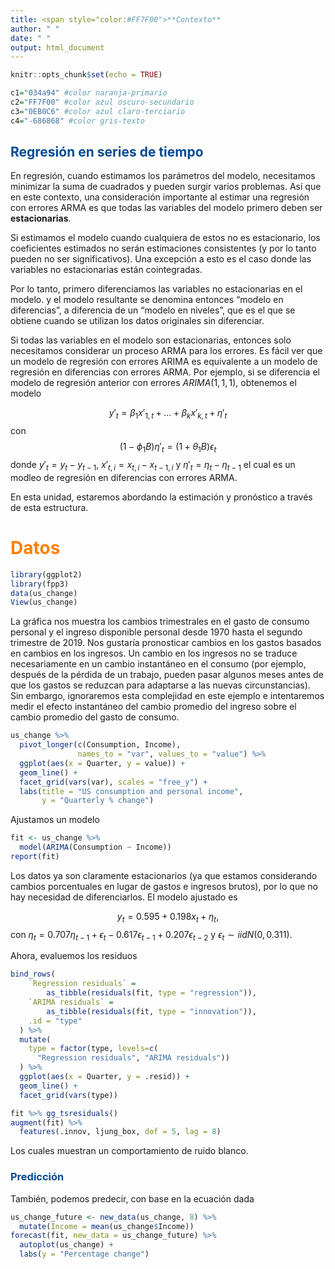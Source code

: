 ```yaml
---
title: <span style="color:#FF7F00">**Contexto**
author: " "
date: " "
output: html_document
---
```


```r
knitr::opts_chunk$set(echo = TRUE)

c1="034a94" #color naranja-primario
c2="FF7F00" #color azul oscuro-secundario
c3="0EB0C6" #color azul claro-terciario
c4="-686868" #color gris-texto
```

## <span style="color:#034a94"> **Regresión en series de tiempo**

En regresión, cuando estimamos los parámetros del modelo, necesitamos minimizar la suma de cuadrados y pueden surgir varios problemas.  Así que en este contexto, una consideración importante al estimar una regresión con errores ARMA es que todas las variables del modelo primero deben ser **estacionarias**.  

Si estimamos el modelo cuando cualquiera de estos no es estacionario, los coeficientes estimados no serán estimaciones consistentes (y por lo tanto pueden no ser significativos). Una excepción a esto es el caso donde las variables no estacionarias están cointegradas. 

Por lo tanto, primero diferenciamos las variables no estacionarias en el modelo. y el modelo resultante se denomina entonces “modelo en diferencias”, a diferencia de un “modelo en niveles”, que es el que se obtiene cuando se utilizan los datos originales sin diferenciar.

Si todas las variables en el modelo son estacionarias, entonces solo necesitamos considerar un proceso ARMA para los errores. Es fácil ver que un modelo de regresión con errores ARIMA es equivalente a un modelo de regresión en diferencias con errores ARMA. Por ejemplo, si se diferencia el modelo de regresión anterior con errores $ARIMA(1,1,1)$, obtenemos el modelo

$$y'_t=\beta_{1}x'_{1,t}+\ldots+\beta_{k}x'_{k,t}+\eta'_{t}$$
con
$$(1-\phi_{1}B)\eta'_{t}=(1+\theta_{1}B)\epsilon_{t}$$
donde $y'_{t}=y_{t}-y_{t-1},$ $x'_{t,i}=x_{t,i}-x_{t-1,i}$ y $\eta'_{t}=\eta_{t}-\eta_{t-1}$
el cual es un modleo de regresión en diferencias con errores ARMA.

En esta unidad, estaremos abordando la estimación y pronóstico a través de esta estructura.

# <span style="color:#FF7F00"> **Datos**

```r
library(ggplot2)
library(fpp3)
data(us_change)
View(us_change)
```

La gráfica nos muestra los cambios trimestrales en el gasto de consumo personal y el ingreso disponible personal desde 1970 hasta el segundo trimestre de 2019. Nos gustaría pronosticar cambios en los gastos basados en cambios en los ingresos. Un cambio en los ingresos no se traduce necesariamente en un cambio instantáneo en el consumo (por ejemplo, después de la pérdida de un trabajo, pueden pasar algunos meses antes de que los gastos se reduzcan para adaptarse a las nuevas circunstancias). Sin embargo, ignoraremos esta complejidad en este ejemplo e intentaremos medir el efecto instantáneo del cambio promedio del ingreso sobre el cambio promedio del gasto de consumo. 

```r
us_change %>%
  pivot_longer(c(Consumption, Income),
               names_to = "var", values_to = "value") %>%
  ggplot(aes(x = Quarter, y = value)) +
  geom_line() +
  facet_grid(vars(var), scales = "free_y") +
  labs(title = "US consumption and personal income",
       y = "Quarterly % change")
```
Ajustamos un modelo

```r
fit <- us_change %>%
  model(ARIMA(Consumption ~ Income))
report(fit)
```
Los datos ya son claramente estacionarios (ya que estamos considerando cambios porcentuales en lugar de gastos e ingresos brutos), por lo que no hay necesidad de diferenciarlos. El modelo ajustado es 

$$y_{t}=0.595+0.198x_{t}+\eta_{t},$$
con $\eta_{t}=0.707\eta_{t-1}+\epsilon_{t}-0.617\epsilon_{t-1}+0.207\epsilon_{t-2}$ y $\epsilon_{t}\sim iid N(0,0.311).$

Ahora, evaluemos los residuos
```r
bind_rows(
    `Regression residuals` =
        as_tibble(residuals(fit, type = "regression")),
    `ARIMA residuals` =
        as_tibble(residuals(fit, type = "innovation")),
    .id = "type"
  ) %>%
  mutate(
    type = factor(type, levels=c(
      "Regression residuals", "ARIMA residuals"))
  ) %>%
  ggplot(aes(x = Quarter, y = .resid)) +
  geom_line() +
  facet_grid(vars(type))
```
```r
fit %>% gg_tsresiduals()
augment(fit) %>%
  features(.innov, ljung_box, dof = 5, lag = 8)
```

Los cuales muestran un comportamiento de ruido blanco.

### <span style="color:#034a94"> **Predicción**

También, podemos predecir, con base en la ecuación dada

```r
us_change_future <- new_data(us_change, 8) %>%
  mutate(Income = mean(us_change$Income))
forecast(fit, new_data = us_change_future) %>%
  autoplot(us_change) +
  labs(y = "Percentage change")
```

